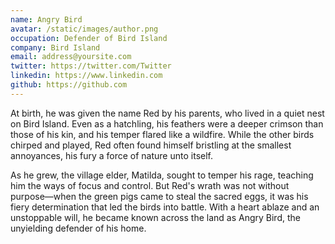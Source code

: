 ```yaml
---
name: Angry Bird
avatar: /static/images/author.png
occupation: Defender of Bird Island
company: Bird Island
email: address@yoursite.com
twitter: https://twitter.com/Twitter
linkedin: https://www.linkedin.com
github: https://github.com
---
```


At birth, he was given the name Red by his parents, who lived in a quiet nest on Bird Island. Even as a hatchling, his feathers were a deeper crimson than those of his kin, and his temper flared like a wildfire. While the other birds chirped and played, Red often found himself bristling at the smallest annoyances, his fury a force of nature unto itself.

As he grew, the village elder, Matilda, sought to temper his rage, teaching him the ways of focus and control. But Red's wrath was not without purpose—when the green pigs came to steal the sacred eggs, it was his fiery determination that led the birds into battle. With a heart ablaze and an unstoppable will, he became known across the land as Angry Bird, the unyielding defender of his home.